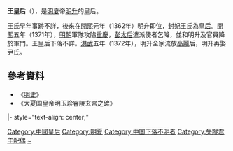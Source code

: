 {{noteTA
|1=zh-hans:明升;zh-hant:明昇;
}}
'''王皇后'''（{{bd|14世纪|？|？|catIdx=W}}），是[[明夏|明夏]]帝[[明升|明升]]的皇后。

王氏早年事跡不詳，後來在[[開熙|開熙]]元年（1362年）明升即位，封妃王氏為[[皇后|皇后]]。[[開熙|開熙]]五年（1371年），[[明朝|明朝]]軍隊攻陷[[重慶|重慶]]，[[彭皇后_(明玉珍)|彭太后]]遣派使者乞降，並和明升及官員降於軍門。王皇后下落不詳。[[洪武|洪武]]五年（1372年），明升全家流放[[高麗王朝|高麗]]后，明升再娶尹氏。

==參考資料==
*《[[明史|明史]]》
*《大夏国皇帝明玉珍睿陵玄宫之碑》

{{start box}}
|- style="text-align: center;"
{{s-bef|before=[[彭皇后_(明玉珍)|彭皇后]]}}
{{s-ttl|title=明夏皇后|years=1367年—1371年}}
{{s-aft|after=[[明朝|明朝]][[馬皇后_(明太祖)|馬皇后]]}}
{{end box}}

{{元末群雄皇后}}
{{DEFAULTSORT:W}}
[[Category:中國皇后|Category:中國皇后]]
[[Category:明夏|Category:明夏]]
[[Category:中国下落不明者|Category:中国下落不明者]]
[[Category:失蹤君主配偶|Category:失蹤君主配偶]]
[[Category:王姓|~]]